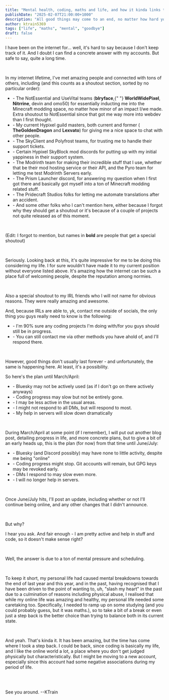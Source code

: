 ```yaml
---
title: "Mental health, coding, maths and life, and how it kinda links to my (potential) departure."
publishDate: "2025-02-07T21:00:00+1000"
description: "All good things may come to an end, no matter how hard you try to sustain it."
author: ktrain5369
tags: ["life", "maths", "mental", "goodbye"]
draft: false
---
```


I have been on the internet for... well, it's hard to say because I don't keep track of it. And I doubt I can find a concrete answer with my accounts.
But safe to say, quite a long time.

<br />

In my internet lifetime, I've met amazing people and connected with tons of others, including (and this counts as a shoutout section, sorted by no particular order):

<ul>
  <li>
    - The NotEssential and UseVital teams (<b>blryface</b>,{" "}
    <b>WorldWidePixel</b>, <b>Nitrrine</b>, devin and omo50) for essentially
    inducting me into the Minecraft modding space, no matter how minor of an
    impact I/we made. Extra shoutout to NotEssential since that got me way more
    into webdev than I first thought.
  </li>
  <li>
    - My current Hypixel guild masters, both current and former (
    <b>TheGoldenDragon</b> and <b>Lexvato</b>) for giving me a nice space to
    chat with other people.
  </li>
  <li>
    - The SkyClient and Polyfrost teams, for trusting me to handle their support
    tickets.
  </li>
  <li>
    - Certain Hypixel SkyBlock mod discords for putting up with my initial
    yappiness in their support system.
  </li>
  <li>
    - The Modrinth team for making their incredible stuff that I use, whether
    that be their mod hosting service or their API, and the Pyro team for
    letting me test Modrinth Servers early.
  </li>
  <li>
    - The Prism Launcher discord, for answering my question when I first got
    there and basically got myself into a ton of Minecraft modding related
    stuff.
  </li>
  <li>
    - The Pridecraft Studios folks for letting me automate translations after an
    accident.
  </li>
  <li>
    - And some other folks who I can't mention here, either because I forgot why
    they should get a shoutout or it's because of a couple of projects not quite
    released as of this moment.
  </li>
</ul>

<br />

(Edit: I forgot to mention, but names in **bold** are people that get a special shoutout)

<br />

Seriously. Looking back at this, it's quite impressive for me to be doing this considering my life. I for sure wouldn't have made it to my current position without everyone listed above. It's amazing how the internet can be such a place full of welcoming people, despite the reputation among normies.

<br />

Also a special shoutout to my IRL friends who I will not name for obvious reasons. They were really amazing and awesome.

And, because IRLs are able to, yk, contact me outside of socials, the only thing you guys really need to know is the following:

<ul>
  <li>
    - I'm 90% sure any coding projects I'm doing with/for you guys should still
    be in progress.
  </li>
  <li>
    - You can still contact me via other methods you have ahold of, and I'll
    respond there.
  </li>
</ul>

<br />

However, good things don't usually last forever - and unfortunately, the same is happening here. At least, it's a possibility.

So here's the plan until March/April:

<ul>
  <li>
    - Bluesky may not be actively used (as if I don't go on there actively
    anyways)
  </li>
  <li>- Coding progress may slow but not be entirely gone.</li>
  <li>- I may be less active in the usual areas.</li>
  <li>- I might not respond to all DMs, but will respond to most.</li>
  <li>- My help in servers will slow down dramatically</li>
</ul>

<br />

During March/April at some point (if I remember), I will put out another blog post, detailing progress in life, and more concrete plans, but to give a bit of an early heads up, this is the plan (for now) from that time until June/July:

<ul>
  <li>
    - Bluesky (and Discord possibly) may have none to little activity, despite
    me being "online"
  </li>
  <li>
    - Coding progress might stop. Git accounts will remain, but GPG keys may be
    revoked early.
  </li>
  <li>- DMs I respond to may slow even more.</li>
  <li>- I will no longer help in servers.</li>
</ul>

<br />

Once June/July hits, I'll post an update, including whether or not I'll continue being online, and any other changes that I didn't announce.

<br />

<a class="text-2xl font-bold">But why?</a>

I hear you ask. And fair enough - I am pretty active and help in stuff and code, so it doesn't make sense right?

<br />

Well, the answer is due to a ton of mental pressure and scheduling.

<br />

To keep it short, my personal life had caused mental breakdowns towards the end of last year and this year, and in the past, having recognised that I have been driven to the point of wanting to, uh, "slash my heart" in the past due to a culmination of reasons including physical abuse, I realised that while my online life was amazing and healthy, my personal life needed some caretaking too. Specifically, I needed to ramp up on some studying (and you could probably guess, but it was maths.), so to take a bit of a break or even just a step back is the better choice than trying to balance both in its current state.

<br />

And yeah. That's kinda it. It has been amazing, but the time has come where I took a step back. I could be back, since coding is basically my life, and I like the online world a lot, a place where you don't get judged physically but characteristically. But I might be moving to a new account, especially since this account had some negative associations during my period of life.

<br />
<br />

See you around. --KTrain
